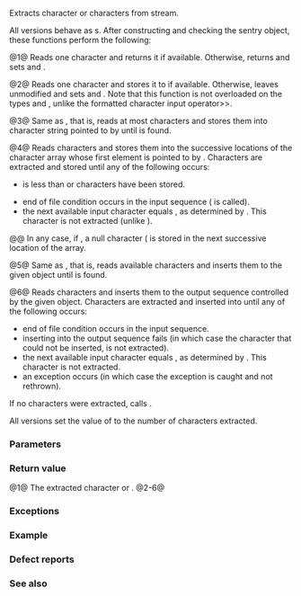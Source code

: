 {{cpp/io/basic_istream/title|get}}
{{cpp/io/basic_istream/navbar}}
{{dcl begin}}
{{dcl|num=1|
int_type get();
}}
{{dcl|num=2|
basic_istream&amp; get( char_type&amp; ch );
}}
{{dcl|num=3|
basic_istream&amp; get( char_type* s, std::streamsize count );
}}
{{dcl|num=4|
basic_istream&amp; get( char_type* s, std::streamsize count, char_type delim );
}}
{{dcl|num=5|
basic_istream&amp; get( basic_streambuf&amp; strbuf );
}}
{{dcl|num=6|
basic_istream&amp; get( basic_streambuf&amp; strbuf, char_type delim );
}}
{{dcl end}}

Extracts character or characters from stream.

All versions behave as {{named req|UnformattedInputFunction}}s. After constructing and checking the sentry object, these functions perform the following:

@1@ Reads one character and returns it if available. Otherwise, returns {{c|Traits::eof()}} and sets {{lc|failbit}} and {{lc|eofbit}}.

@2@ Reads one character and stores it to {{c|ch}} if available. Otherwise, leaves {{c|ch}} unmodified and sets {{lc|failbit}} and {{lc|eofbit}}. Note that this function is not overloaded on the types {{c/core|signed char}} and {{c/core|unsigned char}}, unlike the formatted character input operator&gt;&gt;.

@3@ Same as {{c|get(s, count, widen('\n'))}}, that is, reads at most {{c|std::max(0, count - 1)}} characters and stores them into character string pointed to by {{c|s}} until {{c|'\n'}} is found.

@4@ Reads characters and stores them into the successive locations of the character array whose first element is pointed to by {{c|s}}. Characters are extracted and stored until any of the following occurs:
* {{c|count}} is less than {{c|1}} or {{c|count - 1}} characters have been stored.
* end of file condition occurs in the input sequence ({{c|setstate(eofbit)}} is called).
* the next available input character {{c|c}} equals {{c|delim}}, as determined by {{c|Traits::eq(c, delim)}}. This character is not extracted (unlike {{rlpf|getline}}).

@@ In any case, if {{c|count &gt; 0}}, a null character ({{c|CharT()}} is stored in the next successive location of the array.

@5@ Same as {{c|get(strbuf, widen('\n'))}}, that is, reads available characters and inserts them to the given {{ltt|cpp/io/basic_streambuf}} object until {{c|'\n'}} is found.

@6@ Reads characters and inserts them to the output sequence controlled by the given {{ltt|cpp/io/basic_streambuf}} object. Characters are extracted and inserted into {{c|strbuf}} until any of the following occurs:
* end of file condition occurs in the input sequence.
* inserting into the output sequence fails (in which case the character that could not be inserted, is not extracted).
* the next available input character {{c|c}} equals {{c|delim}}, as determined by {{c|Traits::eq(c, delim)}}. This character is not extracted.
* an exception occurs (in which case the exception is caught and not rethrown).

If no characters were extracted, calls {{c|setstate(failbit)}}. 

All versions set the value of {{lc|gcount()}} to the number of characters extracted.

===Parameters===
{{par begin}}
{{par|ch|reference to the character to write the result to}}
{{par|s|pointer to the character string to store the characters to}}
{{par|count|size of character string pointed to by {{c|s}}}}
{{par|delim|delimiting character to stop the extraction at. It is not extracted and not stored}}
{{par|strbuf|stream buffer to read the content to}}
{{par end}}

===Return value===
@1@ The extracted character or {{c|Traits::eof()}}.
@2-6@ {{c|*this}}

===Exceptions===
{{include|cpp/io/stream exceptions}}

===Example===
{{example
|code=
#include &lt;iostream&gt;
#include &lt;sstream&gt;

int main()
{
    std::istringstream s1("Hello, world.");
    char c1 = s1.get(); // reads 'H'
    std::cout &lt;&lt; "after reading " &lt;&lt; c1 &lt;&lt; ", gcount() == " &lt;&lt;  s1.gcount() &lt;&lt; '\n';
    
    char c2;
    s1.get(c2);         // reads 'e'
    char str[5];
    s1.get(str, 5);     // reads "llo,"
    std::cout &lt;&lt; "after reading " &lt;&lt; str &lt;&lt; ", gcount() == " &lt;&lt;  s1.gcount() &lt;&lt; '\n';
    
    std::cout &lt;&lt; c1 &lt;&lt; c2 &lt;&lt; str;
    s1.get(*std::cout.rdbuf()); // reads the rest, not including '\n'
    std::cout &lt;&lt; "\nAfter the last get(), gcount() == " &lt;&lt; s1.gcount() &lt;&lt; '\n';
}
|output=
after reading H, gcount() == 1
after reading llo,, gcount() == 4
Hello, world.
After the last get(), gcount() == 7
}}

===Defect reports===
{{dr list begin}}
{{dr list item|wg=lwg|dr=370|std=C++98|before=the effect of overload {{v|5}} was {{c|get(s, count, widen('\n'))}},&lt;br&gt;which is the effect of overload {{v|3}}|after=corrected to&lt;br&gt;{{c|get(strbuf, widen('\n'))}}}}
{{dr list item|wg=lwg|dr=531|std=C++98|before=overloads {{v|3,4}} could not handle the&lt;br&gt;case where {{c|count}} is non-positive|after=no character is&lt;br&gt;extracted in this case}}
{{dr list end}}

===See also===
{{dsc begin}}
{{dsc inc|cpp/io/basic_istream/dsc read}}
{{dsc inc|cpp/io/basic_istream/dsc operator_gtgt}}
{{dsc inc|cpp/io/basic_istream/dsc operator_gtgt2}}
{{dsc end}}

{{langlinks|de|es|fr|it|ja|pt|ru|zh}}